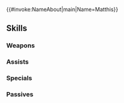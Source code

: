 {{#invoke:NameAbout|main|Name=Matthis}}{{HeroPage Tabs}}
{{Hero Infobox
|Name=Matthis
|Title=Brother to Lena
|WeaponType=Blue Lance
|MoveType=Cavalry
|Origin=Fire Emblem: Mystery of the Emblem
|Gender=Male
|actorEN=Sterling Sulieman
|actorJP=土田玲央
|artist=ネコモチ
|artist-extra=Trys Inc.
|additionDate=November 18, 2022
|releaseDate=November 19, 2022
|cv1=1
|cv2=401000
|TagID=マチス
|InternalID=879
|Properties=limited,ghb
|description=A noble knight of Macedon. Though he would prefer to avoid bloodshed, he had no choice but to take up arms. Appears in Fire Emblem: Mystery of the Emblem.
}}
{{Stats Page
|Lv1HP=17|Lv1ATK=10|Lv1SPD=8|Lv1DEF=10|Lv1RES=6
|GRHP=55|GRATK=75|GRSPD=55|GRDEF=65|GRRES=45
}}
==Skills==
===Weapons===
{{Weapons Table
|weapon1=Iron Lance
|weapon1Default=1
|weapon1Unlock=1
|weapon2=Steel Lance
|weapon2Default=2
|weapon2Unlock=2
|weapon3=Vulture Lance
|weapon3Default=4
|weapon3Unlock=3
|weapon4=Vulture Lance+
|weapon4Default=5
|weapon4Unlock=5
}}
===Assists===
{{Assists Table}}
===Specials===
{{Specials Table
|special1=Rising Wind
|special1Default=4
|special1Unlock=3
|special2=Blazing Wind
|special2Unlock=4
}}
===Passives===
{{Passives Table
|passiveB1=Chill Atk 1
|passiveB2=Chill Atk/Def 1
|passiveB3=Chill Atk/Def 2
|passiveB1Unlock=3
|passiveB2Unlock=4
|passiveB3Unlock=5
|passiveC1=Rouse Def/Res 1
|passiveC2=Rouse Def/Res 2
|passiveC3=Rouse Def/Res 3
|passiveC1Unlock=1
|passiveC2Unlock=2
|passiveC3Unlock=4
}}
{{Heroes Navbox}}